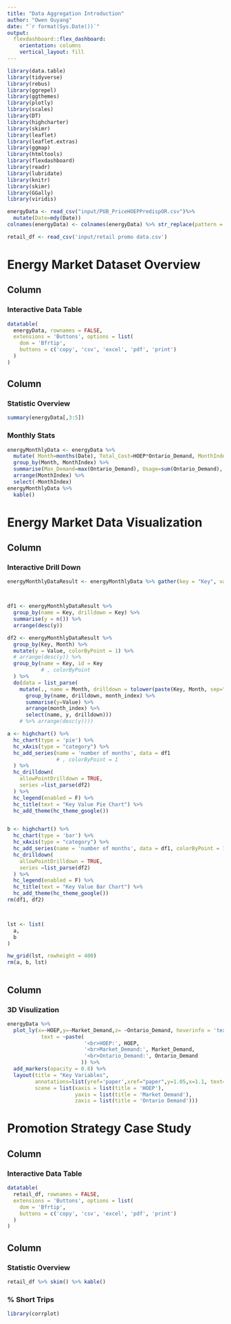 ```yaml
---
title: "Data Aggregation Introduction"
author: "Owen Ouyang"
date: "`r format(Sys.Date())`"
output: 
  flexdashboard::flex_dashboard:
    orientation: columns
    vertical_layout: fill
---
```


```r
library(data.table)
library(tidyverse)
library(rebus)
library(ggrepel)
library(ggthemes)
library(plotly)
library(scales)
library(DT)
library(highcharter)
library(skimr)
library(leaflet)
library(leaflet.extras)
library(ggmap)
library(htmltools)
library(flexdashboard)
library(readr)
library(lubridate)
library(knitr)
library(skimr)
library(GGally)
library(viridis)

energyData <- read_csv("input/PUB_PriceHOEPPredispOR.csv")%>% 
  mutate(Date=mdy(Date))
colnames(energyData) <- colnames(energyData) %>% str_replace(pattern = " ", replacement = "_")

retail_df <- read_csv('input/retail promo data.csv')
```


Energy Market Dataset Overview
=====================================


Column {data-width=550}
-----------------------------------------------------------------------

### Interactive Data Table

```r

datatable(
  energyData, rownames = FALSE,
  extensions = 'Buttons', options = list(
    dom = 'Bfrtip',
    buttons = c('copy', 'csv', 'excel', 'pdf', 'print')
  )
)


```


Column {data-width=450}
-----------------------------------------------------------------------

### Statistic Overview{data-height=200}
```r
summary(energyData[,3:5])

```

### Monthly Stats


```r
energyMonthlyData <- energyData %>% 
  mutate( Month=months(Date), Total_Cost=HOEP*Ontario_Demand, MonthIndex=match(Month, month.name)) %>%
  group_by(Month, MonthIndex) %>%
  summarise(Max_Demand=max(Ontario_Demand), Usage=sum(Ontario_Demand), Cost=sum(Total_Cost) ) %>%
  arrange(MonthIndex) %>% 
  select(-MonthIndex) 
energyMonthlyData %>% 
  kable()

```


Energy Market Data Visualization
=====================================

Column {data-width=500}
-----------------------------------------------------------------------

### Interactive Drill Down

```r
energyMonthlyDataResult <- energyMonthlyData %>% gather(key = "Key", value = "Value", -Month)



df1 <- energyMonthlyDataResult %>% 
  group_by(name = Key, drilldown = Key) %>% 
  summarise(y = n()) %>% 
  arrange(desc(y))

df2 <- energyMonthlyDataResult %>% 
  group_by(Key, Month) %>% 
  mutate(y = Value, colorByPoint = 1) %>% 
  # arrange(desc(y)) %>%
  group_by(name = Key, id = Key
           # , colorByPoint
  ) %>% 
  do(data = list_parse(
    mutate(., name = Month, drilldown = tolower(paste(Key, Month, sep=": "))) %>% mutate(month_index=match(Month, month.name)) %>%  
      group_by(name, drilldown, month_index) %>% 
      summarise(y=Value) %>% 
      arrange(month_index) %>%
      select(name, y, drilldown))) 
    # %>% arrange(desc(y)))) 

a <- highchart() %>% 
  hc_chart(type = 'pie') %>% 
  hc_xAxis(type = "category") %>% 
  hc_add_series(name = 'number of months', data = df1
                # , colorByPoint = 1
  ) %>% 
  hc_drilldown(
    allowPointDrilldown = TRUE,
    series =list_parse(df2)
  ) %>%
  hc_legend(enabled = F) %>% 
  hc_title(text = "Key Value Pie Chart") %>% 
  hc_add_theme(hc_theme_google())


b <- highchart() %>% 
  hc_chart(type = 'bar') %>% 
  hc_xAxis(type = "category") %>% 
  hc_add_series(name = 'number of months', data = df1, colorByPoint = 1) %>% 
  hc_drilldown(
    allowPointDrilldown = TRUE,
    series =list_parse(df2)
  ) %>%
  hc_legend(enabled = F) %>% 
  hc_title(text = "Key Value Bar Chart") %>% 
  hc_add_theme(hc_theme_google())
rm(df1, df2)



lst <- list(
  a,
  b
)

hw_grid(lst, rowheight = 400)
rm(a, b, lst)



```


Column {data-width=500}
-----------------------------------------------------------------------

### 3D Visulization{data-height=700}
```r

energyData %>% 
  plot_ly(x=~HOEP,y=~Market_Demand,z= ~Ontario_Demand, hoverinfo = 'text', colors = viridis(15),
           text = ~paste(
                         '<br>HOEP:', HOEP,
                         '<br>Market_Demand:', Market_Demand,
                         '<br>Ontario_Demand:', Ontario_Demand
                        )) %>% 
  add_markers(opacity = 0.8) %>%
  layout(title = "Key Variables",
         annotations=list(yref='paper',xref="paper",y=1.05,x=1.1, text="Comparison",showarrow=F),
         scene = list(xaxis = list(title = 'HOEP'),
                      yaxis = list(title = 'Market Demand'),
                      zaxis = list(title = 'Ontario Demand')))
```

<!-- ### GGPairs -->


<!-- ```{r} -->
<!-- energyData %>% gather(key = "Key", value = "Value",-c(Date,Hour,HOEP)) %>%  -->
<!--   ggpairs(aes(col=Key,alpha=.3)) -->





<!-- ``` -->


Promotion Strategy Case Study
=====================================

Column {data-width=650}
-----------------------------------------------------------------------

### Interactive Data Table

```r


datatable(
  retail_df, rownames = FALSE,
  extensions = 'Buttons', options = list(
    dom = 'Bfrtip',
    buttons = c('copy', 'csv', 'excel', 'pdf', 'print')
  )
)


```


Column {data-width=350}
-----------------------------------------------------------------------

### Statistic Overview{data-height=500}
```r

retail_df %>% skim() %>% kable()


```

### % Short Trips


```r
library(corrplot)





```